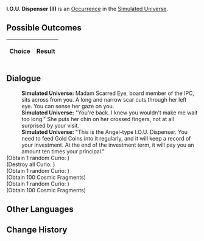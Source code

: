 {{Simulated Universe Event Infobox
|title         = I.O.U. Dispenser (II)
|image         = Random Event Bond.png
|type          =
|domains_su    = Occurrence
|domains_ext   = Occurrence
|domains_swarm = 
|domains_gng   = 
|requirements  =
|prev          = {{tx}}
|next          = {{tx}}
|indexRewards  =
|characters    = 
}}
'''I.O.U. Dispenser (II)''' is an [[Simulated Universe/Occurrence|Occurrence]] in the [[Simulated Universe]].

==Possible Outcomes==
{| class="article-table"
!Choice
!Result

|}

<!--
==Gameplay Notes==

-->
==Dialogue==
{{Dialogue Start}}
:'''Simulated Universe:''' Madam Scarred Eye, board member of the IPC, sits across from you. A long and narrow scar cuts through her left eye. You can sense her gaze on you.
:'''Simulated Universe:''' "You're back. I knew you wouldn't make me wait too long." She puts her chin on her crossed fingers, not at all surprised by your visit.
:'''Simulated Universe:''' "This is the Angel-type I.O.U. Dispenser. You need to feed Gold Coins into it regularly, and it will keep a record of your investment. At the end of the investment term, it will pay you an amount ten times your principal."
;(Obtain 1 random Curio<nowiki>:</nowiki> {{Item|Angel-type I.O.U. Dispenser|20|type=Curio|link=Simulated_Universe/Curio#Angel-type_I.O.U._Dispenser}})
;(Destroy all Curio<nowiki>:</nowiki> {{Item|Angel-type I.O.U. Dispenser|20|type=Curio|link=Simulated_Universe/Curio#Angel-type_I.O.U._Dispenser}})
;(Obtain 1 random Curio<nowiki>:</nowiki> {{Item|Angel-type I.O.U. Dispenser|20|type=Curio|link=Simulated_Universe/Curio#Angel-type_I.O.U._Dispenser}})
;(Obtain 100 Cosmic Fragments)
;(Obtain 1 random Curio<nowiki>:</nowiki> {{Item|Angel-type I.O.U. Dispenser|20|type=Curio|link=Simulated_Universe/Curio#Angel-type_I.O.U._Dispenser}})
;(Obtain 100 Cosmic Fragments)
{{Dialogue End}}

==Other Languages==
{{Other Languages
|en   = I.O.U. Dispenser (II)
|zhs  = 谢债发行机（其二）
|zht  = 謝債發行機（其二）
|ja   = {{Rubi|謝債発行機|しゃさいはっこうき}}（その2）
|ko   = 사채발행기 (2)
|es   = Dispensador de deuda (II)
|fr   = Accumulateur de dettes (II)
|ru   = Распределитель займов II
|th   = I.O.U. Dispenser (2)
|vi   = Máy Nhắc Nợ 2
|de   = Schuldscheinspender (Teil 2)
|id   = I.O.U. Dispenser (2)
|pt   = Dispensador de Promissórias (II)
}}

==Change History==
{{Change History|1.3}}
